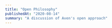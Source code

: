 ```yaml
---
title: "Open Philosophy"
publishedAt: "2020-08-14"
summary: "A discussion of Aven's open approach"
---
```


<!--- © Aven LLC and Aven Contributors. Licensed under Creative Commons BY-NC-SA 4.0 https://creativecommons.org/licenses/by-nc-sa/4.0/ -->
